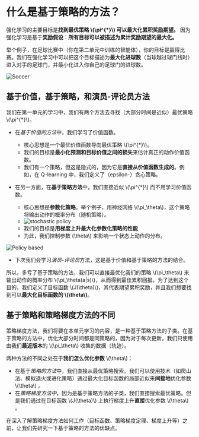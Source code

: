 # 什么是基于策略的方法？

强化学习的主要目标是**找到最优策略 \\(\pi^{*}\\) 可以最大化累积奖励期望。** 因为强化学习是基于**奖励假设**：**所有目标可以被描述为累计奖励期望的最大化。**

举个例子，在足球比赛中（你在第二单元中训练的智能体），你的目标是赢得比赛。我们在强化学习中可以把这个目标描述为**最大化进球数**（当球越过球门线时）进入对手的足球门，并最小化进入你自己的足球门的进球数。

<img src="https://huggingface.co/datasets/huggingface-deep-rl-course/course-images/resolve/main/en/unit6/soccer.jpg" alt="Soccer" />

## 基于价值，基于策略，和演员-评论员方法

我们在第一单元的学习中，我们有两个方法去寻找（大部分时间是近似）最优策略 \\(\pi^{*}\\)。

- 在*基于价值的方法*中，我们学习了价值函数。
  - 核心思想是一个最优价值函数导向最优策略 \\(\pi^{*}\\)。
  - 我们的目标是**最小化预测和目标价值之间的损失**来估计真正的动作价值函数。
  - 我们有一个策略，但这是隐式的，因为它是**直接从价值函数生成的**。例如，在 Q-learning 中，我们定义了（epsilon-）贪心策略。

- 在另一方面，在**基于策略方法**中，我们直接近似 \\(\pi^{*}\\) 而不用学习价值函数。
  - 核心思想是**参数化策略**。举个例子，用神经网络 \\(\pi_\theta\\)，这个策略将输出动作的概率分布（随机策略）。
  - <img src="https://huggingface.co/datasets/huggingface-deep-rl-course/course-images/resolve/main/en/unit6/stochastic_policy.png" alt="stochastic policy" />
  - 我们的目标是**用梯度上升最大化参数化策略的性能**
  - 为此，我们控制参数 \(\theta\\) 来影响一个状态上动作的分布。

<img src="https://huggingface.co/datasets/huggingface-deep-rl-course/course-images/resolve/main/en/unit6/policy_based.png" alt="Policy based" />

- 下次我们会学习*演员-评论员*方法，这是基于价值和基于策略的方法的结合。

所以，多亏了基于策略的方法，我们可以直接最优化我们的策略 \\(\pi_\theta\\) 来输出动作的概率分布 \\(\pi_\theta(a|s)\\)，从而得到最佳累积回报。为了达到这个目的，我们定义了目标函数 \\(J(\theta)\\)，其代表期望累积奖励，并且我们想要找到可以**最大化目标函数的 \\(\theta\\)**。

## 基于策略和策略梯度方法的不同

策略梯度方法，我们将要在本单元学习的内容，是一种基于策略方法的子类。在基于策略的方法中，优化大部分时间都是同策略的，因为对于每次更新，我们只使用由我们**最近版本**的 \\(\pi_\theta\\) 收集的数据（轨迹）。

两种方法的不同之处在于**我们怎么优化参数** \\(\theta\\)：

- 在基于*策略的方法*中，我们直接从最优策略搜索。我们可以使用技术（如爬山法、模拟退火或进化策略）通过最大化目标函数的局部近似来**间接地**优化参数 \\(\theta\\) 。
- 在*策略梯度方法中*，因为是基于策略方法的子类，我们直接搜索最优策略。但是我们通过在目标函数 \\(J(\theta)\\) 上执行梯度上升**直接**优化参数 \\(\theta\\) 。

在深入了解策略梯度方法如何工作（目标函数、策略梯度定理、梯度上升等）之前，让我们先研究一下基于策略的方法的优缺点。